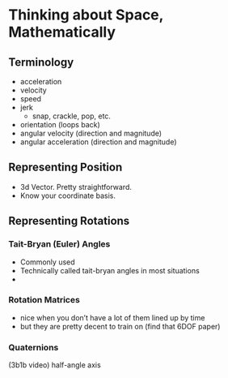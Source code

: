 # Thinking about Space, Mathematically {#sec-space-math}

## Terminology

- acceleration
- velocity
- speed
- jerk 
  - snap, crackle, pop, etc.
  
- orientation (loops back)
- angular velocity (direction and magnitude)
- angular acceleration (direction and magnitude)

## Representing Position

- 3d Vector. Pretty straightforward.
- Know your coordinate basis.

## Representing Rotations

### Tait-Bryan (Euler) Angles

- Commonly used
- Technically called tait-bryan angles in most situations
- 

### Rotation Matrices

- nice when you don't have a lot of them lined up by time
- but they are pretty decent to train on (find that 6DOF paper)


### Quaternions

(3b1b video)
half-angle axis
